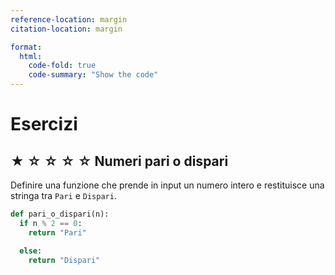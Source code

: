 ```yaml
---
reference-location: margin
citation-location: margin

format:
  html:
    code-fold: true
    code-summary: "Show the code"
---
```


# Esercizi

## ★ ☆ ☆ ☆ ☆ Numeri pari o dispari 

Definire una funzione che prende in input un numero intero e restituisce una stringa tra `Pari` e `Dispari`.

```python
def pari_o_dispari(n):
  if n % 2 == 0:
    return "Pari"

  else:
    return "Dispari"
```